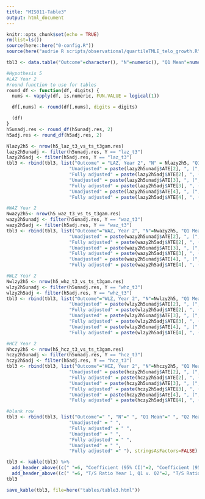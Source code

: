 ```yaml
---
title: "MIS011-Table3"
output: html_document
---
```


```r
knitr::opts_chunk$set(echo = TRUE)
rm(list=ls())
source(here::here("0-config.R"))
source(here("audrie R scripts/observational/quartileTMLE_telo_growth.R"))
```

```r
tbl3 <- data.table("Outcome"=character(), "N"=numeric(), "Q1 Mean"=numeric(), "Q2 Mean"=numeric(), "Q3 Mean"=numeric(), "Q4 Mean"=numeric(), "Unadjusted"=character(), "Fully adjusted"=character(), "Unadjusted"=character(), "Fully adjusted"=character(), "Unadjusted"=character(), "Fully adjusted"=character())
```

```r
#Hypothesis 5
#LAZ Year 2
#round function to use for tables
round_df <- function(df, digits) {
  nums <- vapply(df, is.numeric, FUN.VALUE = logical(1))

  df[,nums] <- round(df[,nums], digits = digits)

  (df)
}
h5unadj.res <- round_df(h5unadj.res, 2)
h5adj.res <- round_df(h5adj.res, 2)

Nlazy2h5 <- nrow(h5_laz_t3_vs_ts_t3gam.res)
lazy2h5unadj <- filter(h5unadj.res, Y == "laz_t3")
lazy2h5adj <- filter(h5adj.res, Y == "laz_t3")
tbl3 <- rbind(tbl3, list("Outcome" = "LAZ, Year 2", "N" = Nlazy2h5, "Q1 Mean" = lazy2h5unadj$meanY[1], "Q2 Mean" =lazy2h5unadj$meanY[2], "Q3 Mean" = lazy2h5unadj$meanY[3], "Q4 Mean" = lazy2h5unadj$meanY[4],
                       "Unadjusted" = paste(lazy2h5unadj$ATE[2], ", (", lazy2h5unadj$CI1[2], ", ", lazy2h5unadj$CI2[2], ")"), 
                       "Fully adjusted" = paste(lazy2h5adj$ATE[2], ", (", lazy2h5adj$CI1[2], ", ", lazy2h5adj$CI2[2], ")"),
                       "Unadjusted" = paste(lazy2h5unadj$ATE[3], ", (", lazy2h5unadj$CI1[3], ", ", lazy2h5unadj$CI2[3], ")"), 
                       "Fully adjusted" = paste(lazy2h5adj$ATE[3], ", (", lazy2h5adj$CI1[3], ", ", lazy2h5adj$CI2[3], ")"),
                       "Unadjusted" = paste(lazy2h5unadj$ATE[4], ", (", lazy2h5unadj$CI1[4], ", ", lazy2h5unadj$CI2[4], ")"), 
                       "Fully adjusted" = paste(lazy2h5adj$ATE[4], ", (", lazy2h5adj$CI1[4], ", ", lazy2h5adj$CI2[4], ")")), stringsAsFactors=FALSE)

#WAZ Year 2
Nwazy2h5<- nrow(h5_waz_t3_vs_ts_t3gam.res)
wazy2h5unadj <- filter(h5unadj.res, Y == "waz_t3")
wazy2h5adj <- filter(h5adj.res, Y == "waz_t3")
tbl3 <- rbind(tbl3, list("Outcome"="WAZ, Year 2", "N"=Nwazy2h5, "Q1 Mean"=wazy2h5unadj$meanY[1], "Q2 Mean"=wazy2h5unadj$meanY[2], "Q3 Mean"=wazy2h5unadj$meanY[3], "Q4 Mean" = wazy2h5unadj$meanY[4],
                       "Unadjusted" = paste(wazy2h5unadj$ATE[2], ", (", wazy2h5unadj$CI1[2], ", ", wazy2h5unadj$CI2[2], ")"), 
                       "Fully adjusted" = paste(wazy2h5adj$ATE[2], ", (", wazy2h5adj$CI1[2], ", ", wazy2h5adj$CI2[2], ")"),
                       "Unadjusted" = paste(wazy2h5unadj$ATE[3], ", (", wazy2h5unadj$CI1[3], ", ", wazy2h5unadj$CI2[3], ")"), 
                       "Fully adjusted" = paste(wazy2h5adj$ATE[3], ", (", wazy2h5adj$CI1[3], ", ", wazy2h5adj$CI2[3], ")"),
                       "Unadjusted" = paste(wazy2h5unadj$ATE[4], ", (", wazy2h5unadj$CI1[4], ", ", wazy2h5unadj$CI2[4], ")"), 
                       "Fully adjusted" = paste(wazy2h5adj$ATE[4], ", (", wazy2h5adj$CI1[4], ", ", wazy2h5adj$CI2[4], ")")), stringsAsFactors=FALSE)

#WLZ Year 2
Nwlzy2h5 <- nrow(h5_whz_t3_vs_ts_t3gam.res)
wlzy2h5unadj <- filter(h5unadj.res, Y == "whz_t3")
wlzy2h5adj <- filter(h5adj.res, Y == "whz_t3")
tbl3 <- rbind(tbl3, list("Outcome"="WLZ, Year 2", "N"=Nwlzy2h5, "Q1 Mean"=wlzy2h5unadj$meanY[1], "Q2 Mean"=wlzy2h5unadj$meanY[2], "Q3 Mean"=wlzy2h5unadj$meanY[3], "Q4 Mean" = wlzy2h5unadj$meanY[4],
                       "Unadjusted" = paste(wlzy2h5unadj$ATE[2], ", (", wlzy2h5unadj$CI1[2], ", ", wlzy2h5unadj$CI2[2], ")"), 
                       "Fully adjusted" = paste(wlzy2h5adj$ATE[2], ", (", wlzy2h5adj$CI1[2], ", ", wlzy2h5adj$CI2[2], ")"),
                       "Unadjusted" = paste(wlzy2h5unadj$ATE[3], ", (", wlzy2h5unadj$CI1[3], ", ", wlzy2h5unadj$CI2[3], ")"), 
                       "Fully adjusted" = paste(wlzy2h5adj$ATE[3], ", (", wlzy2h5adj$CI1[3], ", ", wlzy2h5adj$CI2[3], ")"),
                       "Unadjusted" = paste(wlzy2h5unadj$ATE[4], ", (", wlzy2h5unadj$CI1[4], ", ", wlzy2h5unadj$CI2[4], ")"), 
                       "Fully adjusted" = paste(wlzy2h5adj$ATE[4], ", (", wlzy2h5adj$CI1[4], ", ", wlzy2h5adj$CI2[4], ")")), stringsAsFactors=FALSE)

#HCZ Year 2
Nhczy2h5 <- nrow(h5_hcz_t3_vs_ts_t3gam.res)
hczy2h5unadj <- filter(h5unadj.res, Y == "hcz_t3")
hczy2h5adj <- filter(h5adj.res, Y == "hcz_t3")
tbl3 <- rbind(tbl3, list("Outcome"="HCZ, Year 2", "N"=Nhczy2h5, "Q1 Mean"=hczy2h5unadj$meanY[1], "Q2 Mean"=hczy2h5unadj$meanY[2], "Q3 Mean"=hczy2h5unadj$meanY[3], "Q4 Mean" = hczy2h5unadj$meanY[4],
                       "Unadjusted" = paste(hczy2h5unadj$ATE[2], ", (", hczy2h5unadj$CI1[2], ", ", hczy2h5unadj$CI2[2], ")"), 
                       "Fully adjusted" = paste(hczy2h5adj$ATE[2], ", (", hczy2h5adj$CI1[2], ", ", hczy2h5adj$CI2[2], ")"),
                       "Unadjusted" = paste(hczy2h5unadj$ATE[3], ", (", hczy2h5unadj$CI1[3], ", ", hczy2h5unadj$CI2[3], ")"), 
                       "Fully adjusted" = paste(hczy2h5adj$ATE[3], ", (", hczy2h5adj$CI1[3], ", ", hczy2h5adj$CI2[3], ")"),
                       "Unadjusted" = paste(hczy2h5unadj$ATE[4], ", (", hczy2h5unadj$CI1[4], ", ", hczy2h5unadj$CI2[4], ")"), 
                       "Fully adjusted" = paste(hczy2h5adj$ATE[4], ", (", hczy2h5adj$CI1[4], ", ", hczy2h5adj$CI2[4], ")")), stringsAsFactors=FALSE)

#blank row
tbl3 <- rbind(tbl3, list("Outcome"=" ", "N"=" ", "Q1 Mean"=" ", "Q2 Mean"=" ", "Q3 Mean"=" ", "Q4 Mean"=" ",
                       "Unadjusted" = " ", 
                       "Fully adjusted" = " ",
                       "Unadjusted" = " ", 
                       "Fully adjusted" = " ",
                       "Unadjusted" = " ", 
                       "Fully adjusted" =" "), stringsAsFactors=FALSE)
```

```r
tbl3 <- kable(tbl3) %>%
  add_header_above((c(" "=6, "Coefficient (95% CI)"=2, "Coefficient (95% CI)"=2, "Coefficient (95% CI)"=2))) %>%
  add_header_above((c(" "=6, "T/S Ratio Year 1, Q1 v. Q2"=2, "T/S Ratio Year 1, Q1 v. Q3"=2,  "T/S Ratio Year 1, Q1 v. Q4"=2)))
tbl3
```

```r
save_kable(tbl3, file=here("tables/table3.html"))
```


